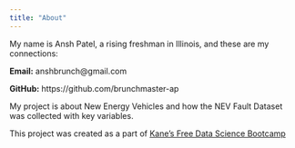 ```yaml
---
title: "About"
---
```

 My name is Ansh Patel, a rising freshman in Illinois, and these are my connections:
 
 **Email:** anshbrunch@gmail.com

 **GitHub:** https://github.com/brunchmaster-ap

My project is about New Energy Vehicles and how the NEV Fault Dataset was collected with key variables.

This project was created as a part of [Kane's Free Data Science Bootcamp](https://bootcamp.davidkane.info/)
